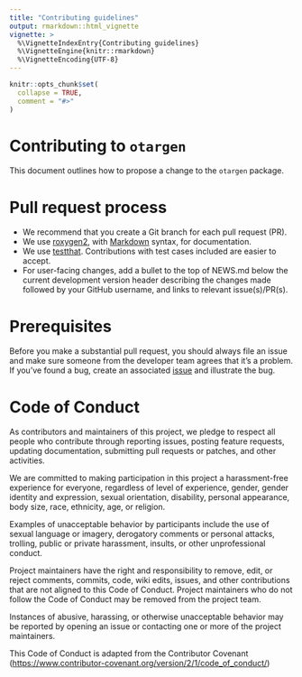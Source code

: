 ```yaml
---
title: "Contributing guidelines"
output: rmarkdown::html_vignette
vignette: >
  %\VignetteIndexEntry{Contributing guidelines}
  %\VignetteEngine{knitr::rmarkdown}
  %\VignetteEncoding{UTF-8}
---
```


```r
knitr::opts_chunk$set(
  collapse = TRUE,
  comment = "#>"
)
```

# Contributing to `otargen`

This document outlines how to propose a change to the `otargen` package.

# Pull request process

-   We recommend that you create a Git branch for each pull request (PR).
-   We use [roxygen2](https://cran.r-project.org/web/packages/roxygen2/index.html), with [Markdown](https://roxygen2.r-lib.org/articles/rd-formatting.html) syntax, for documentation.
-   We use [testthat](https://cran.r-project.org/web/packages/testthat/index.html). Contributions with test cases included are easier to accept.
-   For user-facing changes, add a bullet to the top of NEWS.md below the current development version header describing the changes made followed by your GitHub username, and links to relevant issue(s)/PR(s).

# Prerequisites

Before you make a substantial pull request, you should always file an issue and make sure someone from the developer team agrees that it's a problem. If you've found a bug, create an associated [issue](https://github.com/amirfeizi/otargen/issues) and illustrate the bug.

# Code of Conduct

As contributors and maintainers of this project, we pledge to respect all people who contribute through reporting issues, posting feature requests, updating documentation, submitting pull requests or patches, and other activities.

We are committed to making participation in this project a harassment-free experience for everyone, regardless of level of experience, gender, gender identity and expression, sexual orientation, disability, personal appearance, body size, race, ethnicity, age, or religion.

Examples of unacceptable behavior by participants include the use of sexual language or imagery, derogatory comments or personal attacks, trolling, public or private harassment, insults, or other unprofessional conduct.

Project maintainers have the right and responsibility to remove, edit, or reject comments, commits, code, wiki edits, issues, and other contributions that are not aligned to this Code of Conduct. Project maintainers who do not follow the Code of Conduct may be removed from the project team.

Instances of abusive, harassing, or otherwise unacceptable behavior may be reported by opening an issue or contacting one or more of the project maintainers.

This Code of Conduct is adapted from the Contributor Covenant (<https://www.contributor-covenant.org/version/2/1/code_of_conduct/>)
